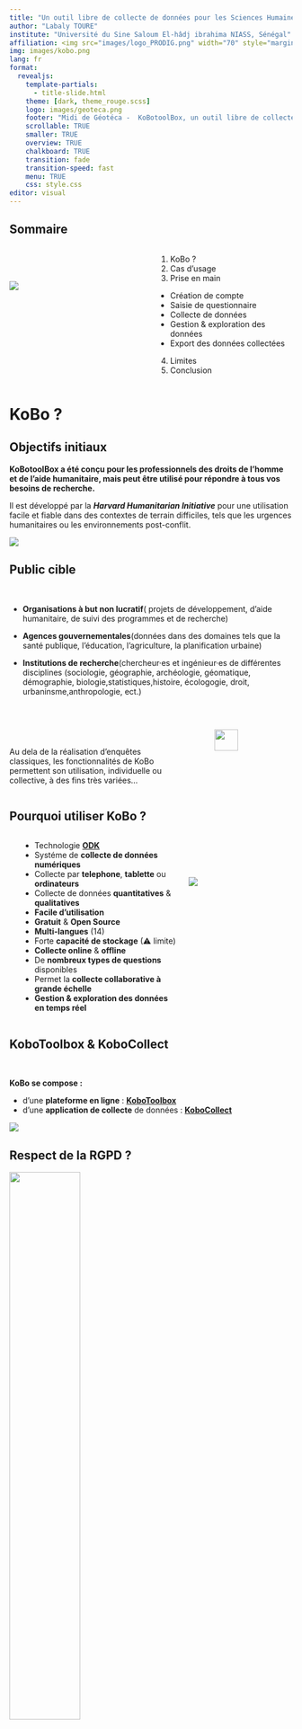 ```yaml
---
title: "Un outil libre de collecte de données pour les Sciences Humaines et Sociales"
author: "Labaly TOURE"
institute: "Université du Sine Saloum El-hâdj ibrahima NIASS, Sénégal"
affiliation: <img src="images/logo_PRODIG.png" width="70" style="margin-right:400px;"/><img src="images/USSEIN-LOGO-entete-site.png" width="90" style="margin-right:400px;"/><img src="images/cnrs.png" width="50" />
img: images/kobo.png
lang: fr
format:
  revealjs: 
    template-partials:
      - title-slide.html
    theme: [dark, theme_rouge.scss]
    logo: images/geoteca.png
    footer: "Midi de Géotéca -  KoBotoolBox, un outil libre de collecte de données pour les SHS"
    scrollable: TRUE
    smaller: TRUE
    overview: TRUE
    chalkboard: TRUE
    transition: fade
    transition-speed: fast
    menu: TRUE
    css: style.css
editor: visual
---
```


## **Sommaire** {.smaller}

::: columns
::: {.column width="50%"}
\
\

![](images/kobo_1.png){.biglist}
:::

::: {.column width="50%"}
::: {.bold .txtbis}
1.  KoBo ?\
2.  Cas d'usage\
3.  Prise en main\
:::

::: {.biglist .blue}
-   Création de compte\
-   Saisie de questionnaire\
-   Collecte de données\
-   Gestion & exploration des données
-   Export des données collectées
:::

::: bold
4.  Limites \
5.  Conclusion \
:::
:::
:::

# KoBo ?

## Objectifs initiaux {.smaller}

**KoBotoolBox a été conçu pour les professionnels des droits de l'homme et de l'aide humanitaire, mais peut être utilisé pour répondre à tous vos besoins de recherche.**

Il est développé par la ***Harvard Humanitarian Initiative*** pour une utilisation facile et fiable dans des contextes de terrain difficiles, tels que les urgences humanitaires ou les environnements post-conflit.

![](images/partenaires.jpg)

## Public cible {.smaller}

\

-   **Organisations à but non lucratif**( projets de développement, d'aide humanitaire, de suivi des programmes et de recherche)

-   **Agences gouvernementales**(données dans des domaines tels que la santé publique, l'éducation, l'agriculture, la planification urbaine)

-   **Institutions de recherche**(chercheur·es et ingénieur·es de différentes disciplines (sociologie, géographie, archéologie, géomatique, démographie, biologie,statistiques,histoire, écologogie, droit, urbaninsme,anthropologie, ect.)

 

::: columns
::: {.column width="65%"}
\

[Au dela de la réalisation d'enquêtes classiques, les fonctionnalités de KoBo permettent son utilisation, individuelle ou collective, à des fins très variées...]{.bigbis .bold}
:::

::: {.column width="5%"}
:::

::: {.column width="30%"}
![](images/utilisation-main.jpg){width="55%"}
:::
:::

## Pourquoi utiliser KoBo ? {.smaller}

::: columns
\

::: {.column width="60%"}
-   Technologie [**ODK**](https://getodk.org/)
-   Systéme de **collecte de données numériques**
-   Collecte par **telephone**, **tablette** ou **ordinateurs**
-   Collecte de données **quantitatives** & **qualitatives**
-   **Facile d'utilisation**
-   **Gratuit** & **Open Source**
-   **Multi-langues** (14)
-   Forte **capacité de stockage** (⚠ limite)
-   **Collecte online** & **offline**
-   De **nombreux types de questions** disponibles
-   Permet la **collecte collaborative à grande échelle**
-   **Gestion & exploration des données en temps réel**
:::

::: {.column width="40%"}
\
\
\

![](images/device.png)
:::
:::

## KoboToolbox & KoboCollect {.smaller}

\

**KoBo se compose :**

-   d'une **plateforme en ligne** : [**KoboToolbox**](https://kf.KoBotoolBox.org/)\
-   d'une **application de collecte** de données : [**KoboCollect**](https://play.google.com/store/apps/details?id=org.koboc.collect.android&hl=fr&gl=US)

![](images/Kobocollect.jpg)

## Respect de la RGPD ? {.smaller}

::: center
![](images/rgpd.jpeg){width="50%"}
:::

**Bien que [KoboToolbox soit présenté comme un outil en parfaite conformité avec la RGDP européenne](https://support.kobotoolbox.org/gdpr.html), vous n'avez pas le contrôle ni la proprièté totale des données si vous utiliser l'instance KoboToolbox mise à disposition...**

Les données collectées et envoyées sur [la plateforme KobotToolBox mise à disposition](https://kf.KoBotoolBox.org/) sont hébergés :

-   avec **Amazon Web Services (AWS)** ou **Microsoft Azure**
-   sur des **serveurs localisés aux États-Unis ou dans l'Union européenne**

**⚠ La transparence sur le stockage des données collectées n'est pas complète, notamment car l'infrastructure évolue en fonction de l'utilisation.**

## Respect de la RGPD ? {.smaller}

**KoboToolbox est un outil Open source. Pour s'assurer d'avoir la maîtrise totale de vos données, il est possible d'installer son instance KoboToolbox sur son propre serveur.** Cela permet d'avoir d'avoir son instance personnalisée avec des configurations de sécurité améliorées.

Bien que la mise en place et la maintenance nécessite des compétences en informatique. Plusieurs institutions et organsimes ont fait ce choix. Quelques exemples :

::: columns
::: {.column width="60%"}
\

-   UNCHR : <https://kobo.unhcr.org>
-   CIRAD : <https://kf.cirad.fr>
-   Université de Limoges : <https://kobo.unilim.fr>
-   Université Aix-Marseille ?
-   ... autres exemple ???
:::

::: {.column width="10%"}
:::

::: {.column width="20%"}
![](images/UNCHR.png){width="90%"}
:::

::: {.column width="10%"}
:::
:::

# Cas d'usage

## Diverse formes d'utilisation possibles {.smaller}

\

::: columns
::: {.column width="59%"}
::: bigbiz
-   **Recensement** de population
-   **Enquête** quantitative et/ou qualitative
-   **Inventaire** & collection
-   **Sondage** en ligne
-   **Carnet de terrain** / Observations
-   **Cahier** de laboratoire
-   **Relevés** de terrain
-   **Relevés** instrumental
:::
:::

::: {.column width="41%"}
\
\
\
\
\

![](images/photo.jpg)
:::
:::

## Quelques exemples personnels

::: panel-tabset
## Exemple 1

**Plateforme de suivi des réalisations du projet PRAPS**

## Exemple 2

[**Cartographie digitale des ONG et Associations - Santé**](https://ee.KoBotoolBox.org/x/zeymfpyg)

## Exemple 3

[**Cartographie des projets et programmes du secteur rural en Guinée**](https://ee.KoBotoolBox.org/x/8n6LAaXy)

## Exemple 4

[**Conflits fonciers (SEEN SUUF)**](https://ee.KoBotoolBox.org/x/DQ9Jje0M)

## Exemple 5

[**Cartographie des structures de formations professionnelles et techniques du Sénégal**](https://ee.KoBotoolBox.org/x/GlZTfTgW)

![](images/FPT.png)
:::

## Autres exemples d'utilisation

-   Enquête nationnale (Sénégal, Burkina Faso, Mali...)
-   Nations-Unies (CHR)
-   Sondage en ligne
-   Relevé de terrain perso (Kévin poisson)

# Prise en main

## Deux outils pour une enquête

\

**Plateforme web (Kobotoolbox)**\
- Création, modification et déploiement des formulaires\
- Suivi et contrôle de la collecte, gestion des droits\
- Stockage, Vérification, modification des données collectées\
- Exploration et visualisation des données\
- Export des données (Excel, JSON, KML...)

\

**Application de collecte (KoboCollect, Enketo, GIC collect, page web)**\
- Téléchargement des formulaires d'enquêtes\
- Saisie des données via telephone, tablette ou ordinateur\
- Sauvergarde des réponses saisie sur l'appareil\
- Envoi maitrisé des réponses sur le serveur KoBotoolBox (plateforme)

## Création de compte (1)

Pour utiliser KoBotoolBox, il faut d'abord ouvrir un compte en visitant le site web : http://www.KoBotoolBox.org et suivre les instructions comme indiquées sur les images suivantes.

Cliquer sur **Create an account**

![](images/create.jpg)

## Création de compte (2)

Remplir ensuite les champs.

![](images/champs.jpg)

## Création de compte (3)

Activation du compte

Une fois que cette étape effectuée, vous recevrez un mail pour activer votre compte.

![](images/activate.jpg)

# Démonstration

## 1. Création du formulaire

Cliquer sur New pour créer le questionnaire

![](images/2a.jpg){width="498"}

Renseigner les informations sur le questionnaire ![](images/3a.jpg){width="465"}

## 2. Saisie des questions

Une fois les paramétres renseignés, cliquez sur le signe + pour saisir votre première question ![](images/5a.jpg) Définir le type de question ![](images/7a.jpg)

## Types de questions

[Types de questions](https://support.KoBotoolBox.org/question_types.html) ![](images/questions.jpg)

## 4.2- Création du questionnaire via XLS form

## 5- Deploiement des formulaires

Une foisle questionaire saisi et validé, il doit être déployé pour activer la phase de collecte. Un lien sera automatiquement créé.

![](images/deploy.jpg) ![](images/link.jpg) Possibiliter de télécharger le questionnaire dans l'application kobo collect ou enketo

## 6 - Administration de la collecte

-   Contôle des données collectées
-   Multi administrateurs
-   Supervision des collecteurs

## 7 - Exploration des données colléctés

## 8 - Export des données

Formats et fonctionnement ID média

## Conclusion

Point forts :

Limites (mais) : 

- Plus grande puissance en quanti 

- Nombre de soumissions 

- Attention au respect de la RGPD 

- Pas adapté à toute enquête(longitudinales , ...)

## Ressources utiles

-   <https://www.KoBotoolBox.org>
-   <https://docs.google.com/presentation/d/1vJMWBBcMNlnQP1dUa7WsTuA4mSwifgEnj-TtjGwmcuY/htmlpresent>
-   <https://cartong.pages.gitlab.cartong.org/learning-corner/fr/8_managing_mdc/8_2_tool_focus/8_2_4_correction> -[Communauté](https://community.KoBotoolBox.org) -[Support](https://support.KoBotoolBox.org)
